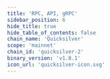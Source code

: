```yaml
---
title: 'RPC, API, gRPC'
sidebar_position: 6
hide_title: true
hide_table_of_contents: false
chain_name: 'Quicksilver'
scope: 'mainnet'
chain_id: 'quicksilver-2'
binary_version: 'v1.8.1'
icon_url: 'quicksilver-icon.svg'
---
```



<PageTitle
  iconUrl="img/quicksilver-icon.svg"
  title="Quicksilver Public Endpoints"
  chainId="quicksilver-2"
  version="v1.8.1"
/>

<Endpoints
  api="https://quicksilver-api.noders.services"
  rpc="https://quicksilver-rpc.noders.services"
  grpc="https://quicksilver-grpc.noders.services:443"
  jsonRpc=""
/>
